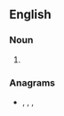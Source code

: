 ==English==

===Noun===
{{head|en|noun plural form}}

# {{plural of|scepter|lang=en}}

===Anagrams===
* {{l|en|respects}}, {{l|en|sceptres}}, {{l|en|specters}}, {{l|en|spectres}}